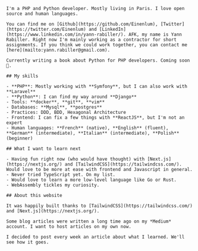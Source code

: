 
<Layout>
    <Head>
        <title>About</title>
    </Head>

    I'm a PHP and Python developer. Mostly living in Paris. I love open source and human languages.

    You can find me on [Github](https://github.com/Einenlum), [Twitter](https://twitter.com/Einenlum) and [LinkedIn](https://www.linkedin.com/in/yann-rabiller/). AFK, my name is Yann Rabiller. Right now I'm mainly working as a contractor for short assignments. If you think we could work together, you can contact me [here](mailto:yann.rabiller@gmail.com).

    Currently writing a book about Python for PHP developers. Coming soon 🙊.

    ## My skills

    - **PHP**: Mostly working with **Symfony**, but I can also work with **Laravel**
    - **Python**: I can find my way around **Django**
    - Tools: **docker**, **git**, **vim**
    - Databases: **Mysql**, **postgres**
    - Practices: DDD, BDD, Hexagonal Architecture
    - Frontend: I can fix a few things with **ReactJS**, but I'm not an expert
    - Human languages: **French** (native), **English** (fluent), **German** (intermediate), **Italian** (intermediate), **Polish** (beginner)

    ## What I want to learn next

    - Having fun right now (who would have thought) with [Next.js](https://nextjs.org/) and [TailwindCSS](https://tailwindcss.com/). Would love to be more at ease with frontend and Javascript in general.
    - Never tried TypeScript yet. On my list.
    - Would love to learn a more low-level language like Go or Rust.
    - WebAssembly tickles my curiosity.

    ## About this website

    It was happily built thanks to [TailwindCSS](https://tailwindcss.com/) and [Next.js](https://nextjs.org/).

    Some blog articles were written a long time ago on my *Medium* account. I want to host articles on my own now.

    I decided to post every week an article about what I learned. We'll see how it goes.

</Layout>
